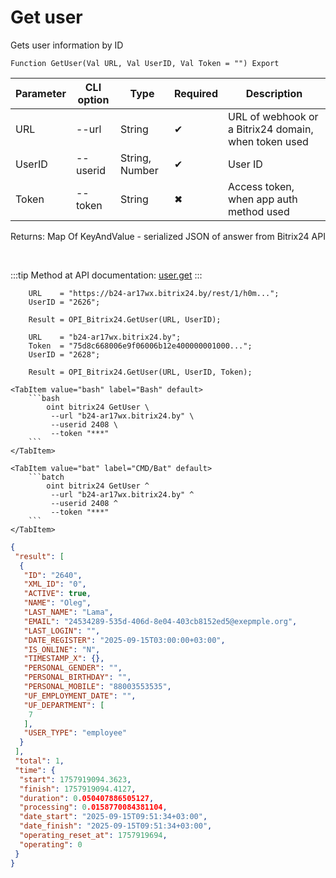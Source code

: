 ﻿---
sidebar_position: 2
description: Get user and other functions to work with Bitrix24 in the Open Integration Package, a free open-source integration library for 1C:Enterprise 8, OneScript and CLI
keywords: [1C, 1С, 1С:Enterprise, 1С:Enterprise 8.3, API, Integration, Services, Exchange, OneScript, CLI, Bitrix24]
---


# Get user
 Gets user information by ID



`Function GetUser(Val URL, Val UserID, Val Token = "") Export`

  | Parameter | CLI option | Type | Required | Description |
  |-|-|-|-|-|
  | URL | --url | String | &#x2714; | URL of webhook or a Bitrix24 domain, when token used |
  | UserID | --userid | String, Number | &#x2714; | User ID |
  | Token | --token | String | &#x2716; | Access token, when app auth method used |

  
  Returns:  Map Of KeyAndValue - serialized JSON of answer from Bitrix24 API

<br/>

:::tip
Method at API documentation: [user.get](https://dev.1c-bitrix.ru/rest_help/users/user_get.php)
:::
<br/>



```bsl title="1C:Enterprise/OneScript code example"
    URL    = "https://b24-ar17wx.bitrix24.by/rest/1/h0m...";
    UserID = "2626";

    Result = OPI_Bitrix24.GetUser(URL, UserID);

    URL    = "b24-ar17wx.bitrix24.by";
    Token  = "75d8c668006e9f06006b12e400000001000...";
    UserID = "2628";

    Result = OPI_Bitrix24.GetUser(URL, UserID, Token);
```
 

 <Tabs>
  
    <TabItem value="bash" label="Bash" default>
        ```bash
            oint bitrix24 GetUser \
             --url "b24-ar17wx.bitrix24.by" \
             --userid 2408 \
             --token "***"
        ```
    </TabItem>
  
    <TabItem value="bat" label="CMD/Bat" default>
        ```batch
            oint bitrix24 GetUser ^
             --url "b24-ar17wx.bitrix24.by" ^
             --userid 2408 ^
             --token "***"
        ```
    </TabItem>
</Tabs>


```json title="Result"
{
 "result": [
  {
   "ID": "2640",
   "XML_ID": "0",
   "ACTIVE": true,
   "NAME": "Oleg",
   "LAST_NAME": "Lama",
   "EMAIL": "24534289-535d-406d-8e04-403cb8152ed5@exepmple.org",
   "LAST_LOGIN": "",
   "DATE_REGISTER": "2025-09-15T03:00:00+03:00",
   "IS_ONLINE": "N",
   "TIMESTAMP_X": {},
   "PERSONAL_GENDER": "",
   "PERSONAL_BIRTHDAY": "",
   "PERSONAL_MOBILE": "88003553535",
   "UF_EMPLOYMENT_DATE": "",
   "UF_DEPARTMENT": [
    7
   ],
   "USER_TYPE": "employee"
  }
 ],
 "total": 1,
 "time": {
  "start": 1757919094.3623,
  "finish": 1757919094.4127,
  "duration": 0.050407886505127,
  "processing": 0.0158770084381104,
  "date_start": "2025-09-15T09:51:34+03:00",
  "date_finish": "2025-09-15T09:51:34+03:00",
  "operating_reset_at": 1757919694,
  "operating": 0
 }
}
```
